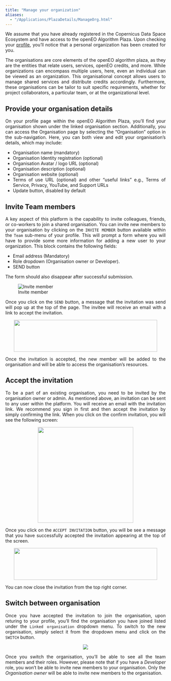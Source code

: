 ```yaml
---
title: "Manage your organization"
aliases: 
  - "/Applications/PlazaDetails/ManageOrg.html"
---
```


<div style="text-align: justify">

We assume that you have already registered in the Copernicus Data Space Ecosystem and have access to the openEO Algorithm Plaza. Upon checking your [profile](https://marketplace-portal.dataspace.copernicus.eu/profile){target='_blank'}, you'll notice that a personal organization has been created for you.

The organisations are core elements of the openEO algorithm plaza, as they are the entities that relate users, services, openEO credits, and more. While organizations can encompass multiple users, here, even an individual can be viewed as an organization. This organisational concept allows users to manage shared services and distribute credits accordingly. Furthermore, these organisations can be tailor to suit specific requirements, whether for project collaborators, a particular team, or at the organizational level.

## Provide your organisation details

On your profile page within the openEO Algorithm Plaza, you'll find your organisation shown under the linked organisation section. Additionally, you can access the Organisation page by selecting the "Organisation" option in the sub-navigation. Here, you can both view and edit your organisation's details, which may include:

* Organisation name (mandatory)
* Organisation Identity registration (optional)
* Organisation Avatar / logo URL (optional)
* Organisation description (optional)
* Organisation website (optional)
* Terms of use URL (optional) and other “useful links” e.g., Terms of Service, Privacy, YouTube, and Support URLs
* Update button, disabled by default

## Invite Team members

A key aspect of this platform is the capability to invite colleagues, friends, or co-workers to join a shared organisation. 
You can invite new members to your organisation by clicking on the `INVITE MEMBER` button available within the `Team` sub-menu of your profile. This will prompt a form where you will have to provide some more information for adding a new user to your organization. This block contains the following fields:

* Email address (Mandatory)
* Role dropdown (Organisation owner or Developer).
* SEND button

The form should also disappear after successful submission.

![Invite member](../_images/PlazaInviteTeam.png)

Once you click on the `SEND` button, a message that the invitation was send will pop up at the top of the page. The invitee will receive an email with a link to accept the invitation. 

<div style="width: 100%; text-align: center">
<img src="../_images/PlazaInvited.png"
width="450" height="100"/>
</div>

Once the invitation is accepted, the new member will be added to the organisation and will be able to access the organisation's resources.

## Accept the invitation

To be a part of an existing organisation, you need to be invited by the organisation owner or admin. As mentioned above, an invitation can be sent to any user within the platform. You will receive an email with the invitation link. We recommend you sign in first and then accept the invitation by simply confirming the link. When you click on the confirm invitation, you will see the following screen:

<div style="width: 100%; text-align: center">
<img src="../_images/PlazaAcceptInvitation.PNG" width="300" height="300"  />
</div>


Once you click on the ```ACCEPT INVITATION``` button, you will be see a message that you have successfully accepted the invitation appearing at the top of the screen.

<div style="width: 100%; text-align: center">
<img src="../_images/PlazaAccepted.PNG"
width="450" height="100"  />
</div>

You can now close the invitation from the top right corner.

## Switch between organisation

Once you have accepted the invitation to join the organisation, upon returing to your profile, you'll find the organisation you have joined listed under the ```Linked organisation``` dropdown menu. To switch to the new organisation, simply select it from the dropdown menu and click on the ```SWITCH``` button.

<div style="width: 100%; text-align: center">
<img src="../_images/PlazaSwitchOrg.PNG" />
</div>


Once you switch the organisation, you'll be able to see all the team members and their roles. However, please note that if you have a *Developer* role, you won't be able to invite new members to your organisation. Only the *Organisation owner* will be able to invite new members to the organisation.


</div>